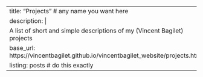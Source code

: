---
title: "Projects"  # any name you want here
description: |
  A list of short and simple descriptions of my (Vincent Bagilet) projects
base_url: https://vincentbagilet.github.io/vincentbagilet_website/projects.html
listing: posts # do this exactly
---